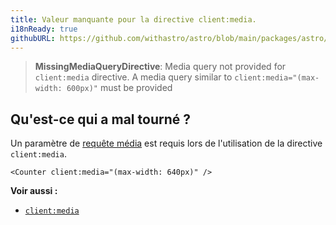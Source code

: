 ```yaml
---
title: Valeur manquante pour la directive client:media.
i18nReady: true
githubURL: https://github.com/withastro/astro/blob/main/packages/astro/src/core/errors/errors-data.ts
---
```


> **MissingMediaQueryDirective**: Media query not provided for `client:media` directive. A media query similar to `client:media="(max-width: 600px)"` must be provided

## Qu'est-ce qui a mal tourné ?
Un paramètre de [requête média](https://developer.mozilla.org/fr-FR/docs/Web/CSS/Media_Queries/Using_media_queries) est requis lors de l'utilisation de la directive `client:media`.

```astro
<Counter client:media="(max-width: 640px)" />
```

**Voir aussi :**
-  [`client:media`](/fr/reference/directives-reference/#clientmedia)
